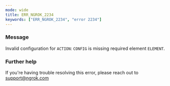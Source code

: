 ```yaml
---
mode: wide
title: ERR_NGROK_2234
keywords: ["ERR_NGROK_2234", "error 2234"]
---
```



### Message

Invalid configuration for `ACTION`: `CONFIG` is missing required element `ELEMENT`.

<ErrorDetails />

### Further help

If you're having trouble resolving this error, please reach out to [support@ngrok.com](mailto:support@ngrok.com?subject=Help%20with%20ERR_NGROK_2234)
